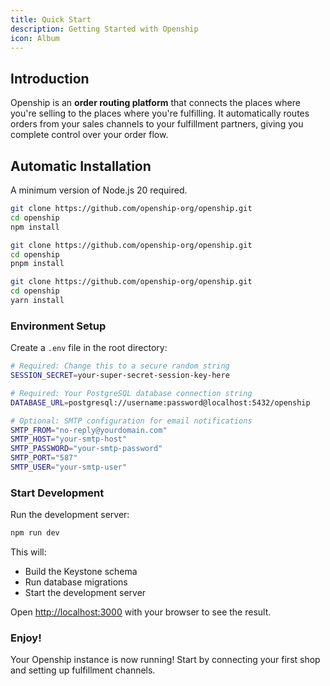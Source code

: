 ```yaml
---
title: Quick Start
description: Getting Started with Openship
icon: Album
---
```


## Introduction

Openship is an **order routing platform** that connects the places where you're selling to the places where you're fulfilling. It automatically routes orders from your sales channels to your fulfillment partners, giving you complete control over your order flow.

## Automatic Installation

A minimum version of Node.js 20 required.

```bash tab="npm"
git clone https://github.com/openship-org/openship.git
cd openship
npm install
```

```bash tab="pnpm"
git clone https://github.com/openship-org/openship.git
cd openship
pnpm install
```

```bash tab="yarn"
git clone https://github.com/openship-org/openship.git
cd openship
yarn install
```

### Environment Setup

Create a `.env` file in the root directory:

```bash
# Required: Change this to a secure random string
SESSION_SECRET=your-super-secret-session-key-here

# Required: Your PostgreSQL database connection string
DATABASE_URL=postgresql://username:password@localhost:5432/openship

# Optional: SMTP configuration for email notifications
SMTP_FROM="no-reply@yourdomain.com"
SMTP_HOST="your-smtp-host"
SMTP_PASSWORD="your-smtp-password"
SMTP_PORT="587"
SMTP_USER="your-smtp-user"
```

### Start Development

Run the development server:

```bash
npm run dev
```

This will:
- Build the Keystone schema
- Run database migrations
- Start the development server

Open [http://localhost:3000](http://localhost:3000) with your browser to see the result.

### Enjoy!

Your Openship instance is now running! Start by connecting your first shop and setting up fulfillment channels.